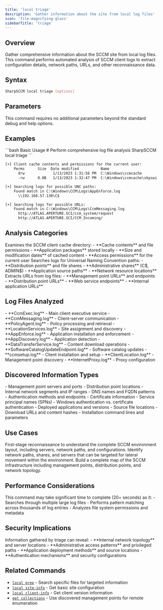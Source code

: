 ```yaml
---
title: 'local triage'
description: 'Gather information about the site from local log files'
icon: 'file-magnifying-glass'
sidebarTitle: 'triage'
---
```


## Overview

Gather comprehensive information about the SCCM site from local log files. This command performs automated analysis of SCCM client logs to extract configuration details, network paths, URLs, and other reconnaissance data.

## Syntax

```bash
SharpSCCM local triage [options]
```

## Parameters

This command requires no additional parameters beyond the standard debug and help options.

## Examples

<CodeGroup>
```bash Basic Usage
# Perform comprehensive log file analysis
SharpSCCM local triage
```

```diff Example Output
[+] Client cache contents and permissions for the current user:
    Perms      Size  Date modified          Name
      drw             1/13/2023 1:31:56 PM  C:\Windows\ccmcache
      -rw      0.0B   1/13/2023 1:32:47 PM  C:\Windows\ccmcache\skpswi.dat

[+] Searching logs for possible UNC paths:
    Found match in C:\Windows\CCM\Logs\AppEnforce.log
      \\192.168.57.130\C$

[+] Searching logs for possible URLs:
    Found match in C:\Windows\CCM\Logs\CcmMessaging.log
      http://ATLAS.APERTURE.SCI/ccm_system/request
      http://ATLAS.APERTURE.SCI/CCM_Incoming/
```
</CodeGroup>

## Analysis Categories

<Accordion title="Client Cache Analysis">
  Examines the SCCM client cache directory:
  - **Cache contents** and file permissions
  - **Application packages** stored locally
  - **Size and modification dates** of cached content
  - **Access permissions** for the current user
</Accordion>

<Accordion title="UNC Path Discovery">
  Searches logs for Universal Naming Convention paths:
  - **Distribution points** and file shares
  - **Administrative shares** (C$, ADMIN$)
  - **Application source paths**
  - **Network resource locations**
</Accordion>

<Accordion title="URL Enumeration">
  Extracts URLs from log files:
  - **Management point URLs** and endpoints
  - **Distribution point URLs**
  - **Web service endpoints**
  - **Internal application URLs**
</Accordion>

## Log Files Analyzed

<Accordion title="Core Client Logs">
  - **CcmExec.log** - Main client executive service
  - **CcmMessaging.log** - Client-server communication
  - **PolicyAgent.log** - Policy processing and retrieval
  - **LocationServices.log** - Site assignment and discovery
</Accordion>

<Accordion title="Application and Deployment Logs">
  - **AppEnforce.log** - Application installation and enforcement
  - **AppDiscovery.log** - Application detection
  - **DataTransferService.log** - Content download operations
  - **SoftwareCatalogUpdateEndpoint.log** - Software catalog updates
</Accordion>

<Accordion title="Setup and Configuration Logs">
  - **ccmsetup.log** - Client installation and setup
  - **ClientLocation.log** - Management point discovery
  - **InternetProxy.log** - Proxy configuration
</Accordion>

## Discovered Information Types

<Accordion title="Network Infrastructure">
  - Management point servers and ports
  - Distribution point locations
  - Internal network segments and IP ranges
  - DNS names and FQDN patterns
</Accordion>

<Accordion title="Authentication Details">
  - Authentication methods and endpoints
  - Certificate information
  - Service principal names (SPNs)
  - Windows authentication vs. certificate authentication
</Accordion>

<Accordion title="Application Intelligence">
  - Deployed applications and versions
  - Source file locations
  - Download URLs and content hashes
  - Installation command lines and parameters
</Accordion>

## Use Cases

<Accordion title="Comprehensive Reconnaissance">
  First-stage reconnaissance to understand the complete SCCM environment layout, including servers, network paths, and configurations.
</Accordion>

<Accordion title="Lateral Movement Planning">
  Identify network paths, shares, and servers that can be targeted for lateral movement within the environment.
</Accordion>

<Accordion title="Infrastructure Mapping">
  Build a complete map of the SCCM infrastructure including management points, distribution points, and network topology.
</Accordion>

## Performance Considerations

<Warning>
  This command may take significant time to complete (20+ seconds) as it:
  - Searches through multiple large log files
  - Performs pattern matching across thousands of log entries
  - Analyzes file system permissions and metadata
</Warning>

## Security Implications

<Info>
  Information gathered by triage can reveal:
  - **Internal network topology** and server locations
  - **Administrative access patterns** and privileged paths
  - **Application deployment methods** and source locations
  - **Authentication mechanisms** and security configurations
</Info>

## Related Commands

- [`local grep`](/sharpsccm/commands/local/grep) - Search specific files for targeted information
- [`local site-info`](/sharpsccm/commands/local/site-info) - Get basic site configuration
- [`local client-info`](/sharpsccm/commands/local/client-info) - Get client version information
- [`get collections`](/sharpsccm/commands/get/collections) - Use discovered management points for remote enumeration